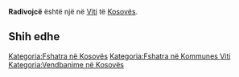 {{Fshat në 
 | Emri                = Radivojcë
 | EmriAlt                = 
 | NAME_SHORT_FORM=      
 | NAME_GENERIC=      
 | NAME_SORT_NAME_RO=      RADIVOJCE
 | FULL_NAME_RO = Radivojcë
 | FULL_NAME_ND_RO=Radivojce
 | SORT_NAME_RG=RADIVOJCE
 | FULL_NAME_RG=Radivojcë
 | FULL_NAME_ND_RG=Radivojce
 | SRP_NAME_SHORT_FORM=      
 | SRP_NAME_GENERIC=      
 | SRP_NAME_SORT_NAME_RO=      
 | SRP_FULL_NAME_RO = 
 | SRP_FULL_NAME_ND_RO=
 | SRP_SORT_NAME_RG=
 | SRP_FULL_NAME_RG=
 | SRP_FULL_NAME_ND_RG=
 | Emri (Rasa dhanore) = 
 | Figura              = 
 | Shteti              = Kosovo
 | Komuna              = Viti
 | Kodi postar         = 
 | Sipërfaqja          = 

 | Popullsia           = 

 | Regj. i popullsisë  = 
 | Dend. e popullsisë  = 
 | Faqja zyrtare       = 
 <!--- Koordinatat ----> 
 | Gjerësia            = 42.380833
 | Gjatësia            = 21.391944
 | Lartësia            = 
}}
'''Radivojcë''' është një [[]] në [[Viti]] të [[Kosovës]].

<!-- == Gjeografia == -->
<!-- == Historia == -->
<!-- == Demografia == -->
== Shih edhe ==
{{Komuna Viti}}
{{Kosovo-Administrata-Cung}}

[[Kategoria:Fshatra në Kosovës]]
[[Kategoria:Fshatra në Kommunes Viti]]
[[Kategoria:Vendbanime në Kosovës]]